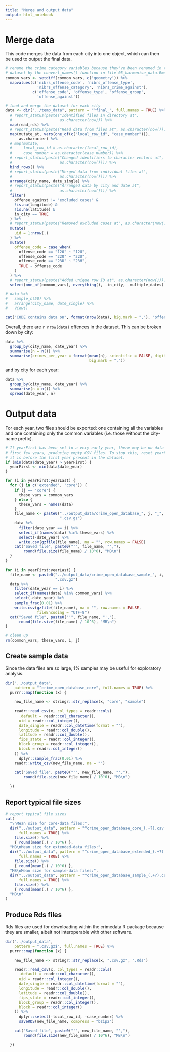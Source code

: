 ```yaml
---
title: "Merge and output data"
output: html_notebook
---
```



# Merge data

This code merges the data from each city into one object, which can then be used
to output the final data.

```r
# rename the crime category variables because they've been renamed in the 
# dataset by the convert_names() function in file 05_harmonise_data.Rmd
common_vars <- setdiff(common_vars, c('geometry')) %>% 
  mapvalues(c('nibrs_offense_code', 'nibrs_offense_type', 
              'nibrs_offense_category', 'nibrs_crime_against'), 
            c('offense_code', 'offense_type', 'offense_group', 
              'offense_against'))

# load and merge the dataset for each city
data <- dir("../temp_data", pattern = "^final_", full.names = TRUE) %>% 
  # report_status(paste("Identified files in directory at", 
  #                     as.character(now))) %>% 
  map(read_rds) %>% 
  # report_status(paste("Read data from files at", as.character(now()))) %>% 
  map(mutate_at, vars(one_of(c("local_row_id", "case_number"))), 
      as.character) %>% 
  # map(mutate, 
  #     local_row_id = as.character(local_row_id),
  #     case_number = as.character(case_number)) %>% 
  # report_status(paste("Changed identifiers to character vectors at", 
  #                     as.character(now()))) %>% 
  bind_rows() %>% 
  # report_status(paste("Merged data from individual files at", 
  #                     as.character(now()))) %>% 
  arrange(city_name, date_single) %>% 
  # report_status(paste("Arranged data by city and date at", 
  #                     as.character(now()))) %>% 
  filter(
    offense_against != "excluded cases" & 
    !is.na(longitude) &
    !is.na(latitude) &
    in_city == TRUE
  ) %>%
  # report_status(paste("Removed excluded cases at", as.character(now()))) %>% 
  mutate(
    uid = 1:nrow(.)
  ) %>% 
  mutate(
    offense_code = case_when(
      offense_code == "120" ~ "12U",
      offense_code == "220" ~ "22U",
      offense_code == "23U" ~ "23H",
      TRUE ~ offense_code
    )
  ) %>% 
  # report_status(paste("Added unique row ID at", as.character(now()))) %>% 
  select(one_of(common_vars), everything(), -in_city, -multiple_dates)

# data %>%
#   sample_n(50) %>%
#   arrange(city_name, date_single) %>%
#   View()

cat("CODE contains data on", format(nrow(data), big.mark = ","), "offenses\n")
```

Overall, there are `r nrow(data)` offences in the dataset. This can be broken
down by city:

```r
data %>% 
  group_by(city_name, date_year) %>% 
  summarise(n = n()) %>% 
  summarise(crimes_per_year = format(mean(n), scientific = FALSE, digits = 0, 
                                     big.mark = ","))
```

and by city for each year:

```r
data %>% 
  group_by(city_name, date_year) %>% 
  summarise(n = n()) %>% 
  spread(date_year, n)
```


# Output data

For each year, two files should be exported: one containing all the variables 
and one containing only the common variables (i.e. those without the city-name 
prefix).

```r
# If yearFirst has been set to a very early year, there may be no data for the 
# first few years, producing empty CSV files. To stop this, reset yearFirst if 
# it is before the first year present in the dataset.
if (min(data$date_year) > yearFirst) {
  yearFirst <- min(data$date_year)
}

for (i in yearFirst:yearLast) {
  for (j in c('extended', 'core')) {
    if (j == 'core') {
      these_vars = common_vars
    } else {
      these_vars = names(data)
    }
    file_name <- paste0("../output_data/crime_open_database_", j, "_", i, 
                        ".csv.gz")
    data %>%
      filter(date_year == i) %>%
      select_if(names(data) %in% these_vars) %>%
      select(-date_year) %>% 
      write.csv(gzfile(file_name), na = "", row.names = FALSE)
    cat("Saved file", paste0("'", file_name, "',"), 
        round(file.size(file_name) / 10^6), "MB\n")
  }
}

for (i in yearFirst:yearLast) {
  file_name <- paste0("../output_data/crime_open_database_sample_", i, 
                      ".csv.gz")
  data %>% 
    filter(date_year == i) %>% 
    select_if(names(data) %in% common_vars) %>% 
    select(-date_year) %>% 
    sample_frac(0.01) %>% 
    write.csv(gzfile(file_name), na = "", row.names = FALSE, 
              fileEncoding = "UTF-8")
  cat("Saved file", paste0("'", file_name, "',"), 
      round(file.size(file_name) / 10^6), "MB\n")
}

# clean up
rm(common_vars, these_vars, i, j)

```


## Create sample data

Since the data files are so large, 1% samples may be useful for exploratory
analysis.

```r
dir("../output_data", 
    pattern = "^crime_open_database_core", full.names = TRUE) %>%
  purrr::map(function (x) {
    
    new_file_name <- stringr::str_replace(x, "core", "sample")
    
    readr::read_csv(x, col_types = readr::cols(
      .default = readr::col_character(),
      uid = readr::col_integer(),
      date_single = readr::col_datetime(format = ""),
      longitude = readr::col_double(),
      latitude = readr::col_double(),
      fips_state = readr::col_integer(),
      block_group = readr::col_integer(),
      block = readr::col_integer()
    )) %>%
      dplyr::sample_frac(0.01) %>%
    readr::write_csv(new_file_name, na = "")
    
    cat("Saved file", paste0("'", new_file_name, "',"), 
        round(file.size(new_file_name) / 10^6), "MB\n")
    
  })
```


## Report typical file sizes

```r
# report typical file sizes
cat(
  "\nMean size for core-data files:", 
  dir("../output_data", pattern = "^crime_open_database_core_(.+?).csv.gz$", 
      full.names = TRUE) %>% 
    file.size() %>% 
    { round(mean(.) / 10^6) },
  "MB\nMean size for extended-data files:",
  dir("../output_data", pattern = "^crime_open_database_extended_(.+?).csv.gz$", 
      full.names = TRUE) %>% 
    file.size() %>% 
    { round(mean(.) / 10^6) },
  "MB\nMean size for sample-data files:",
  dir("../output_data", pattern = "^crime_open_database_sample_(.+?).csv.gz$", 
      full.names = TRUE) %>% 
    file.size() %>% 
    { round(mean(.) / 10^6) },
  "MB\n"
)
```


## Produce Rds files

Rds files are used for downloading within the crimedata R package because they
are smaller, albeit not interoperable with other software.

```r
dir("../output_data", 
    pattern = ".csv.gz$", full.names = TRUE) %>%
  purrr::map(function (x) {
    
    new_file_name <- stringr::str_replace(x, ".csv.gz", ".Rds")

    readr::read_csv(x, col_types = readr::cols(
      .default = readr::col_character(),
      uid = readr::col_integer(),
      date_single = readr::col_datetime(format = ""),
      longitude = readr::col_double(),
      latitude = readr::col_double(),
      fips_state = readr::col_integer(),
      block_group = readr::col_integer(),
      block = readr::col_integer()
    )) %>%
      dplyr::select(-local_row_id, -case_number) %>% 
      saveRDS(new_file_name, compress = "bzip2")
    
    cat("Saved file", paste0("'", new_file_name, "',"), 
        round(file.size(new_file_name) / 10^6), "MB\n")
    
  })
```


